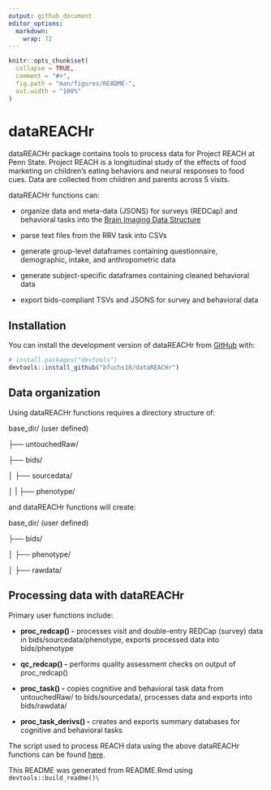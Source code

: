 ```yaml
---
output: github_document
editor_options: 
  markdown: 
    wrap: 72
---
```


<!-- README.md is generated from README.Rmd. Please edit that file -->

```r
knitr::opts_chunk$set(
  collapse = TRUE,
  comment = "#>",
  fig.path = "man/figures/README-",
  out.width = "100%"
)
```

# dataREACHr

<!-- badges: start -->

<!-- badges: end -->

dataREACHr package contains tools to process data for Project REACH at
Penn State. Project REACH is a longitudinal study of the effects of food
marketing on children's eating behaviors and neural responses to food
cues. Data are collected from children and parents across 5 visits.

dataREACHr functions can:

-   organize data and meta-data (JSONS) for surveys (REDCap) and
    behavioral tasks into the [Brain Imaging Data
    Structure](https://bids.neuroimaging.io/)

-   parse text files from the RRV task into CSVs

-   generate group-level dataframes containing questionnaire,
    demographic, intake, and anthropometric data

-   generate subject-specific dataframes containing cleaned behavioral
    data

-   export bids-compliant TSVs and JSONS for survey and behavioral data

## Installation

You can install the development version of dataREACHr from
[GitHub](https://github.com/) with:

```r
# install.packages("devtools")
devtools::install_github("bfuchs18/dataREACHr")
```

## Data organization

Using dataREACHr functions requires a directory structure of:

base_dir/ (user defined)

├── untouchedRaw/

├── bids/

│ ├── sourcedata/

│ \| ├── phenotype/

and dataREACHr functions will create:

base_dir/ (user defined)

├── bids/

│ ├── phenotype/

│ ├── rawdata/

## Processing data with dataREACHr

Primary user functions include:

-   **proc_redcap() -** processes visit and double-entry REDCap (survey)
    data in bids/sourcedata/phenotype, exports processed data into
    bids/phenotype

-   **qc_redcap() -** performs quality assessment checks on output of
    proc_redcap()

-   **proc_task() -** copies cognitive and behavioral task data from
    untouchedRaw/ to bids/sourcedata/, processes data and exports into
    bids/rawdata/

-   **proc_task_derivs() -** creates and exports summary databases for
    cognitive and behavioral tasks

The script used to process REACH data using the above dataREACHr
functions can be found
[here](https://github.com/bfuchs18/R01_Marketing/blob/master/ParticipantData/bids/code/beh_into_bids.R).

This README was generated from README.Rmd using
`devtools::build_readme()\`
